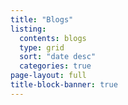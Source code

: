 ```yaml
---
title: "Blogs"
listing:
  contents: blogs
  type: grid
  sort: "date desc"
  categories: true
page-layout: full
title-block-banner: true
---
```

